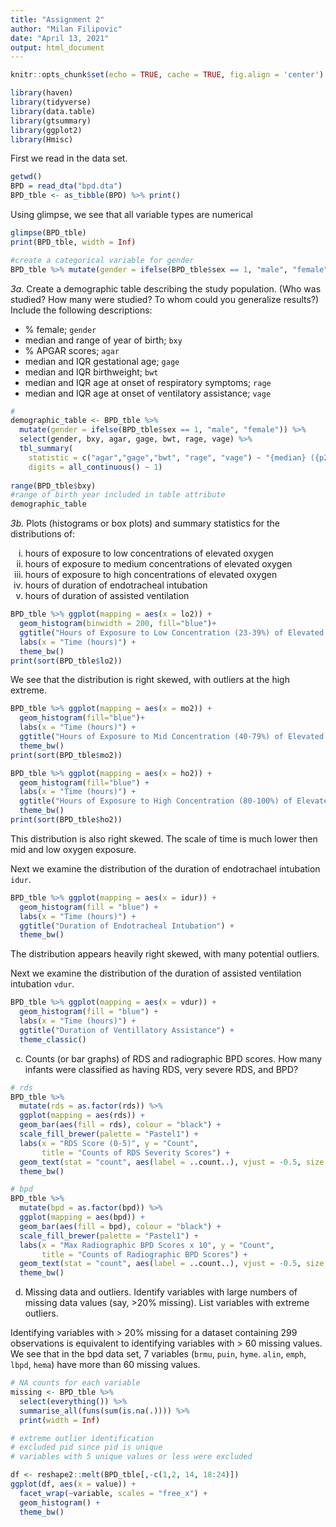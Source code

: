 ```yaml
---
title: "Assignment 2"
author: "Milan Filipovic"
date: "April 13, 2021"
output: html_document
---
```



```r
knitr::opts_chunk$set(echo = TRUE, cache = TRUE, fig.align = 'center')
```

```r
library(haven)
library(tidyverse)
library(data.table)
library(gtsummary)
library(ggplot2)
library(Hmisc)
```

First we read in the data set. 

```r
getwd()
BPD = read_dta("bpd.dta")
BPD_tble <- as_tibble(BPD) %>% print()
```

Using glimpse, we see that all variable types are numerical
```r
glimpse(BPD_tble)
print(BPD_tble, width = Inf)

#create a categorical variable for gender
BPD_tble %>% mutate(gender = ifelse(BPD_tble$sex == 1, "male", "female")) 
```


*3a.* Create a demographic table describing the study population. (Who was studied? How many were studied? To whom could you generalize results?) Include the following descriptions: 


* % female; `gender`
* median and range of year of birth; `bxy`
* % APGAR scores; `agar`
* median and IQR gestational age; `gage`
* median and IQR birthweight; `bwt`
* median and IQR age at onset of respiratory symptoms; `rage`
* median and IQR age at onset of ventilatory assistance; `vage`

```r
#
demographic_table <- BPD_tble %>% 
  mutate(gender = ifelse(BPD_tble$sex == 1, "male", "female")) %>%  
  select(gender, bxy, agar, gage, bwt, rage, vage) %>% 
  tbl_summary(
    statistic = c("agar","gage","bwt", "rage", "vage") ~ "{median} ({p25}, {p75})",
    digits = all_continuous() ~ 1)
  
range(BPD_tble$bxy)
#range of birth year included in table attribute
demographic_table
```



*3b.* Plots (histograms or box plots) and summary statistics for the distributions of: 

i. hours of exposure to low concentrations of elevated oxygen 
ii. hours of exposure to medium concentrations of elevated oxygen 
iii. hours of exposure to high concentrations of elevated oxygen 
iv. hours of duration of endotracheal intubation 
v. hours of duration of assisted ventilation 


```r
BPD_tble %>% ggplot(mapping = aes(x = lo2)) +
  geom_histogram(binwidth = 200, fill="blue")+
  ggtitle("Hours of Exposure to Low Concentration (23-39%) of Elevated Oxygen") +
  labs(x = "Time (hours)") +
  theme_bw()
print(sort(BPD_tble$lo2))
```
We see that the distribution is right skewed, with outliers at the high extreme.
 
```r
BPD_tble %>% ggplot(mapping = aes(x = mo2)) +
  geom_histogram(fill="blue")+
  labs(x = "Time (hours)") +
  ggtitle("Hours of Exposure to Mid Concentration (40-79%) of Elevated Oxygen") +
  theme_bw()
print(sort(BPD_tble$mo2))
```


```r
BPD_tble %>% ggplot(mapping = aes(x = ho2)) +
  geom_histogram(fill="blue") +
  labs(x = "Time (hours)") +
  ggtitle("Hours of Exposure to High Concentration (80-100%) of Elevated Oxygen") +
  theme_bw()
print(sort(BPD_tble$ho2))
```
This distribution is also right skewed. The scale of time is much lower then mid and low oxygen exposure.


Next we examine the distribution of the duration of endotrachael intubation `idur`.
```r
BPD_tble %>% ggplot(mapping = aes(x = idur)) +
  geom_histogram(fill = "blue") + 
  labs(x = "Time (hours)") +
  ggtitle("Duration of Endotracheal Intubation") +
  theme_bw()

```
The distribution appears heavily right skewed, with many potential outliers.

Next we examine the distribution of the duration of assisted ventilation intubation `vdur`.
```r
BPD_tble %>% ggplot(mapping = aes(x = vdur)) +
  geom_histogram(fill = "blue") + 
  labs(x = "Time (hours)") +
  ggtitle("Duration of Ventillatory Assistance") +
  theme_classic()
```

c. Counts (or bar graphs) of RDS and radiographic BPD scores. How many 
infants were classified as having RDS, very severe RDS, and BPD? 
```r
# rds
BPD_tble %>% 
  mutate(rds = as.factor(rds)) %>% 
  ggplot(mapping = aes(rds)) +
  geom_bar(aes(fill = rds), colour = "black") +
  scale_fill_brewer(palette = "Pastel1") +
  labs(x = "RDS Score (0-5)", y = "Count",
       title = "Counts of RDS Severity Scores") +
  geom_text(stat = "count", aes(label = ..count..), vjust = -0.5, size = 3) +
  theme_bw()

# bpd
BPD_tble %>% 
  mutate(bpd = as.factor(bpd)) %>% 
  ggplot(mapping = aes(bpd)) +
  geom_bar(aes(fill = bpd), colour = "black") +
  scale_fill_brewer(palette = "Pastel1") +
  labs(x = "Max Radiographic BPD Scores x 10", y = "Count",
       title = "Counts of Radiographic BPD Scores") +
  geom_text(stat = "count", aes(label = ..count..), vjust = -0.5, size = 3) +
  theme_bw()

```

d. Missing data and outliers. Identify variables with large numbers of missing 
data values (say, >20% missing). List variables with extreme outliers. 

Identifying variables with > 20% missing for a dataset containing 299 observations is equivalent to identifying variables with > 60 missing values.
We see that in the bpd data set, 7 variables (`brmu`, `puin`, `hyme`. `alin`, `emph`, `lbpd`, `hema`) have more than 60 missing values.

```r

# NA counts for each variable
missing <- BPD_tble %>%
  select(everything()) %>% 
  summarise_all(funs(sum(is.na(.)))) %>% 
  print(width = Inf)

# extreme outlier identification 
# excluded pid since pid is unique
# variables with 5 unique values or less were excluded 

df <- reshape2::melt(BPD_tble[,-c(1,2, 14, 18:24)])
ggplot(df, aes(x = value)) +
  facet_wrap(~variable, scales = "free_x") +
  geom_histogram() +
  theme_bw()

```

